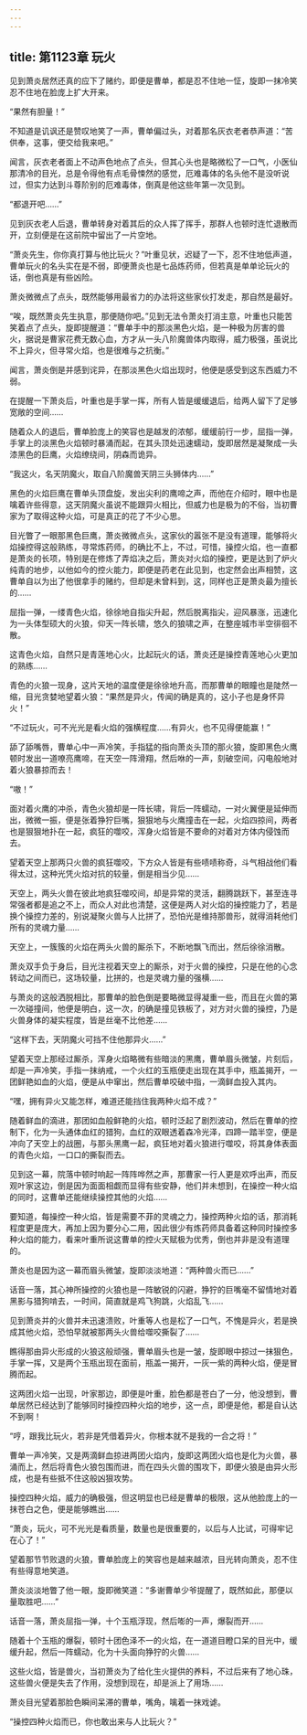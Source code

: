 ```yaml
---
---
---
```

title: 第1123章 玩火
---



见到萧炎居然还真的应下了赌约，即便是曹单，都是忍不住地一怔，旋即一抹冷笑忍不住地在脸庞上扩大开来。

“果然有胆量！”

不知道是讥讽还是赞叹地笑了一声，曹单偏过头，对着那名灰衣老者恭声道：“苦供奉，这事，便交给我来吧。”

闻言，灰衣老者面上不动声色地点了点头，但其心头也是略微松了一口气，小医仙那清冷的目光，总是令得他有点毛骨悚然的感觉，厄难毒体的名头他不是没听说过，但实力达到斗尊阶别的厄难毒体，倒真是他这些年第一次见到。

“都退开吧……”

见到灰衣老人后退，曹单转身对着其后的众人挥了挥手，那群人也顿时连忙退散而开，立刻便是在这前院中留出了一片空地。

“萧炎先生，你你真打算与他比玩火？”叶重见状，迟疑了一下，忍不住地低声道，曹单玩火的名头实在是不弱，即便萧炎也是七品炼药师，但若真是单单论玩火的话，倒也真是有些凶险。

萧炎微微点了点头，既然能够用最省力的办法将这些家伙打发走，那自然是最好。

“唉，既然萧炎先生执意，那便随你吧。”见到无法令萧炎打消主意，叶重也只能苦笑着点了点头，旋即提醒道：“曹单手中的那淡黑色火焰，是一种极为厉害的兽火，据说是曹家花费无数心血，方才从一头八阶魔兽体内取得，威力极强，虽说比不上异火，但寻常火焰，也是很难与之抗衡。”

闻言，萧炎倒是并感到诧异，在那淡黑色火焰出现时，他便是感受到这东西威力不弱。

在提醒一下萧炎后，叶重也是手掌一挥，所有人皆是缓缓退后，给两人留下了足够宽敞的空间……

随着众人的退后，曹单脸庞上的笑容也是越发的浓郁，缓缓前行一步，屈指一弹，手掌上的淡黑色火焰顿时暴涌而起，在其头顶处迅速蠕动，旋即居然是凝聚成一头漆黑色的巨鹰，火焰缭绕间，阴森而诡异。

“我这火，名天阴魔火，取自八阶魔兽天阴三头狮体内……”

黑色的火焰巨鹰在曹单头顶盘旋，发出尖利的鹰啼之声，而他在介绍时，眼中也是噙着许些得意，这天阴魔火虽说不能跟异火相比，但威力也是极为的不俗，当初曹家为了取得这种火焰，可是真正的花了不少心思。

目光瞥了一眼那黑色巨鹰，萧炎微微点头，这家伙的嚣张不是没有道理，能够将火焰操控得这般熟练，寻常炼药师，的确比不上，不过，可惜，操控火焰，也一直都是萧炎的长项，特别是在修炼了弄焰决之后，萧炎对火焰的操控，更是达到了炉火纯青的地步，以他如今的控火能力，即便是药老在此见到，也定然会出声相赞，这曹单自以为出了他很拿手的赌约，但却是未曾料到，这，同样也正是萧炎最为擅长的……

屈指一弹，一缕青色火焰，徐徐地自指尖升起，然后脱离指尖，迎风暴涨，迅速化为一头体型硕大的火狼，仰天一阵长啸，悠久的狼啸之声，在整座城市半空徘徊不散。

这青色火焰，自然只是青莲地心火，比起玩火的话，萧炎还是操控青莲地心火更加的熟练……

青色的火狼一现身，这片天地的温度便是徐徐地升高，而那曹单的眼瞳也是陡然一缩，目光贪婪地望着火狼：“果然是异火，传闻的确是真的，这小子也是身怀异火！”

“不过玩火，可不光光是看火焰的强横程度……有异火，也不见得便能赢！”

舔了舔嘴唇，曹单心中一声冷笑，手指猛的指向萧炎头顶的那火狼，旋即黑色火鹰顿时发出一道嘹亮鹰啼，在天空一阵滑翔，然后咻的一声，刻破空间，闪电般地对着火狼暴掠而去！

“嗷！”

面对着火鹰的冲杀，青色火狼却是一阵长啸，背后一阵蠕动，一对火翼便是延伸而出，微微一振，便是张着狰狞巨嘴，狠狠地与火鹰撞击在一起，火焰四掠间，两者也是狠狠地扑在一起，疯狂的噬咬，浑身火焰皆是不要命的对着对方体内侵蚀而去。

望着天空上那两只火兽的疯狂噬咬，下方众人皆是有些啧啧称奇，斗气相战他们看得太过，这种光凭火焰对抗的较量，倒是相当少见……

天空上，两头火兽在彼此地疯狂噬咬间，却是异常的灵活，翻腾跳跃下，甚至连寻常强者都是追之不上，而众人对此也清楚，这便是两人对火焰的操控能力了，若是换个操控力差的，别说凝聚火兽与人比拼了，恐怕光是维持那兽形，就得消耗他们所有的灵魂力量……

天空上，一簇簇的火焰在两头火兽的厮杀下，不断地飘飞而出，然后徐徐消散。

萧炎双手负于身后，目光注视着天空上的厮杀，对于火兽的操控，只是在他的心念转动之间而已，这场较量，比拼的，也是灵魂力量的强横……

与萧炎的这般洒脱相比，那曹单的脸色倒是要略微显得凝重一些，而且在火兽的第一次碰撞间，他便是明白，这一次，的确是撞见铁板了，对方对火兽的操控，乃是火兽身体的凝实程度，皆是丝毫不比他差……

“这样下去，天阴魔火可挡不住他那异火……”

望着天空上那经过厮杀，浑身火焰略微有些暗淡的黑鹰，曹单眉头微皱，片刻后，却是一声冷笑，手指一抹纳戒，一个火红的玉瓶便走出现在其手中，瓶盖揭开，一团鲜艳如血的火焰，便是从中窜出，然后曹单咬破中指，一滴鲜血投入其内。

“嘿，拥有异火又能怎样，难道还能挡住我两种火焰不成？”

随着鲜血的滴进，那团如血般鲜艳的火焰，顿时泛起了剧烈波动，然后在曹单的控制下，化为一头通体血红的猎狗，血红的双眼透着森冷光泽，四蹄一踏半空，便是冲向了天空上的战圈，与那头黑鹰一起，疯狂地对着火狼进行噬咬，将其身体表面的青色火焰，一口口的撕裂而去。

见到这一幕，院落中顿时响起一阵阵哗然之声，那曹家一行人更是欢呼出声，而反观叶家这边，倒是因为面面相觑而显得有些安静，他们并未想到，在操控一种火焰的同时，这曹单还能继续操控其他的火焰……

要知道，每操控一种火焰，皆是需要不菲的灵魂之力，操控两种火焰的话，那消耗程度更是庞大，再加上因为要分心二用，因此很少有炼药师具备着这种同时操控多种火焰的能力，看来叶重所说这曹单的控火天赋极为优秀，倒也并非是没有道理的。

萧炎也是因为这一幕而眉头微皱，旋即淡淡地道：“两种兽火而已……”

话音一落，其心神所操控的火狼也是一阵敏锐的闪避，狰狞的巨嘴毫不留情地对着黑影与猎狗啃去，一时间，简直就是鸡飞狗跳，火焰乱飞……

见到萧炎并的火兽并未迅速溃败，叶重等人也是松了一口气，不愧是异火，若是换成其他火焰，恐怕早就被那两头火兽给噬咬撕裂了……

瞧得那由异火形成的火狼这般顽强，曹单眉头也是一皱，旋即眼中掠过一抹狠色，手掌一挥，又是两个玉瓶出现在面前，瓶盖一揭开，一灰一紫的两种火焰，便是冒腾而起。

这两团火焰一出现，叶家那边，即便是叶重，脸色都是苍白了一分，他没想到，曹单居然已经达到了能够同时操控四种火焰的地步，这一点，即便是他，都是自认达不到啊！

“哼，跟我比玩火，若非是凭借着异火，你根本就不是我的一合之将！”

曹单一声冷笑，又是两滴鲜血掠进两团火焰内，旋即这两团火焰也是化为火兽，暴涌而上，然后将青色火狼包围而进，而在四头火兽的围攻下，即便火狼是由异火形成，也是有些抵不住这般凶狠攻势。

操控四种火焰，威力的确极强，但这明显也已经是曹单的极限，这从他脸庞上的一抹苍白之色，便是能够瞧出……

“萧炎，玩火，可不光光是看质量，数量也是很重要的，以后与人比试，可得牢记在心了！”

望着那节节败退的火狼，曹单脸庞上的笑容也是越来越浓，目光转向萧炎，忍不住有些得意地笑道。

萧炎淡淡地瞥了他一眼，旋即微笑道：“多谢曹单少爷提醒了，既然如此，那便以量取胜吧……”

话音一落，萧炎屈指一弹，十个玉瓶浮现，然后嘭的一声，爆裂而开……

随着十个玉瓶的爆裂，顿时十团色泽不一的火焰，在一道道目瞪口呆的目光中，缓缓升起，然后一阵蠕动，化为十头面向狰狞的火兽……

这些火焰，皆是兽火，当初萧炎为了给化生火提供的养料，不过后来有了地心珠，这些兽火便是失去了作用，没想到现在，却是派上了用场……

萧炎目光望着那脸色瞬间呆滞的曹单，嘴角，噙着一抹戏谑。

“操控四种火焰而已，你也敢出来与人比玩火？”